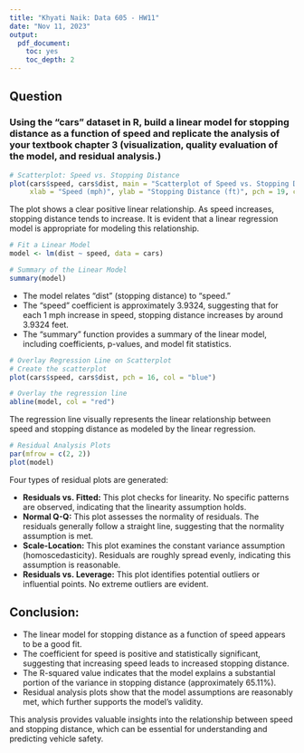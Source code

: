 ```yaml
---
title: "Khyati Naik: Data 605 - HW11"
date: "Nov 11, 2023"
output:
  pdf_document:
    toc: yes
    toc_depth: 2
---
```



## Question

### Using the “cars” dataset in R, build a linear model for stopping distance as a function of speed and replicate the analysis of your textbook chapter 3 (visualization, quality evaluation of the model, and residual analysis.)

```r
# Scatterplot: Speed vs. Stopping Distance
plot(cars$speed, cars$dist, main = "Scatterplot of Speed vs. Stopping Distance", 
     xlab = "Speed (mph)", ylab = "Stopping Distance (ft)", pch = 19, col = "blue")
```

The plot shows a clear positive linear relationship. As speed increases, stopping distance tends to increase. It is evident that a linear regression model is appropriate for modeling this relationship.


```r
# Fit a Linear Model
model <- lm(dist ~ speed, data = cars)

# Summary of the Linear Model
summary(model)
```

* The model relates "dist" (stopping distance) to "speed."
* The "speed" coefficient is approximately 3.9324, suggesting that for each 1 mph increase in speed, stopping distance increases by around 3.9324 feet.
* The "summary" function provides a summary of the linear model, including coefficients, p-values, and model fit statistics.

```r
# Overlay Regression Line on Scatterplot
# Create the scatterplot
plot(cars$speed, cars$dist, pch = 16, col = "blue")

# Overlay the regression line
abline(model, col = "red")
```

The regression line visually represents the linear relationship between speed and stopping distance as modeled by the linear regression.

```r
# Residual Analysis Plots
par(mfrow = c(2, 2))
plot(model)
```

Four types of residual plots are generated:   

* **Residuals vs. Fitted:** This plot checks for linearity. No specific patterns are observed, indicating that the linearity assumption holds.
* **Normal Q-Q:** This plot assesses the normality of residuals. The residuals generally follow a straight line, suggesting that the normality assumption is met.
* **Scale-Location:** This plot examines the constant variance assumption (homoscedasticity). Residuals are roughly spread evenly, indicating this assumption is reasonable.
* **Residuals vs. Leverage:** This plot identifies potential outliers or influential points. No extreme outliers are evident.


## Conclusion:

* The linear model for stopping distance as a function of speed appears to be a good fit.
* The coefficient for speed is positive and statistically significant, suggesting that increasing speed leads to increased stopping distance.
* The R-squared value indicates that the model explains a substantial portion of the variance in stopping distance (approximately 65.11%).
* Residual analysis plots show that the model assumptions are reasonably met, which further supports the model's validity.

This analysis provides valuable insights into the relationship between speed and stopping distance, which can be essential for understanding and predicting vehicle safety.
